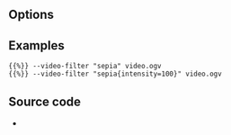 {{Module|name=sepia|type=Video filter|first_version=2.0.0|description=Gives video a warmer tone by applying sepia effect}}

== Options ==
{{Option
|name=sepia-intensity
|value=integer
|default=120
|min=0
|max=255
|description=Intensity of sepia effect
}}

== Examples ==
 {{%}} --video-filter "sepia" video.ogv
 {{%}} --video-filter "sepia{intensity=100}" video.ogv

== Source code ==
* {{VLCSourceFile|modules/video_filter/sepia.c}}

{{Documentation footer}}